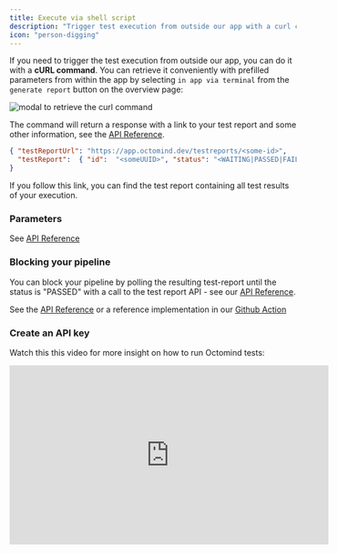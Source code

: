```yaml
---
title: Execute via shell script
description: "Trigger test execution from outside our app with a curl command"
icon: "person-digging"
---
```


If you need to trigger the test execution from outside our app, you can do it with a **cURL command**.
You can retrieve it conveniently with prefilled parameters from within the app by selecting `in app via terminal` from the `generate report` button on the overview page:

<Frame caption="generate a test report from the terminal, screenshot 02/2024">
  <img
    src="/images/rerun-in-cli-modal.png"
    alt="modal to retrieve the curl command"
  />
</Frame>

The command will return a response with a link to your test report and some other information, see the [API Reference](/api-ref/api-overview).

```JSON
{ "testReportUrl": "https://app.octomind.dev/testreports/<some-id>",
  "testReport":  { "id":  "<someUUID>", "status": "<WAITING|PASSED|FAILED>"}
}
```

If you follow this link, you can find the test report containing all test results of your execution.

### Parameters

See [API Reference](/api/api-overview)

### Blocking your pipeline

You can block your pipeline by polling the resulting test-report until the status is "PASSED" with a call to the test report API - see our [API Reference](/api/api-overview).

See the [API Reference](/api/api-overview) or a reference implementation in our [Github Action](https://github.com/OctoMind-dev/automagically-action-execute/blob/main/src/executeAutomagically.ts#L107)

### Create an API key

<Snippet file="snippet-apiKey.mdx" />

Watch this this video for more insight on how to run Octomind tests:

<iframe
  width="560"
  height="315"
  src="https://www.youtube.com/embed/j5w5ylOyW28?si=8-naTzE211JAeanl"
  title="YouTube video player"
  frameborder="0"
  allow="accelerometer; autoplay; clipboard-write; encrypted-media; gyroscope; picture-in-picture; web-share"
  referrerpolicy="strict-origin-when-cross-origin"
  allowfullscreen
></iframe>
